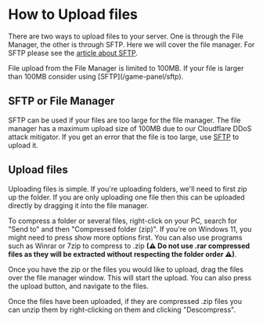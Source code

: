 # How to Upload files

There are two ways to upload files to your server. One is through the File Manager, the other is through SFTP. Here we will cover the file manager. For SFTP please see the [article about SFTP](/game-panel/sftp).


<Callout type="warning" emoji="⚠️">
    File upload from the File Manager is limited to 100MB. If your file is larger than 100MB consider using [SFTP](/game-panel/sftp).
</Callout> 

## SFTP or File Manager
SFTP can be used if your files are too large for the file manager. The file manager has a maximum upload size of 100MB due to our Cloudflare DDoS attack mitigator. If you get an error that the file is too large, use [SFTP](/game-panel/sftp) to upload it.

## Upload files

Uploading files is simple. If you're uploading folders, we'll need to first zip up the folder. If you are only uploading one file then this can be uploaded directly by dragging it into the file manager.

To compress a folder or several files, right-click on your PC, search for "Send to" and then "Compressed folder (zip)". If you're on Windows 11, you might need to press show more options first. You can also use programs such as Winrar or 7zip to compress to .zip **(⚠ Do not use .rar compressed files as they will be extracted without respecting the folder order ⚠)**.

Once you have the zip or the files you would like to upload, drag the files over the file manager window. This will start the upload. You can also press the upload button, and navigate to the files.

Once the files have been uploaded, if they are compressed .zip files you can unzip them by right-clicking on them and clicking "Descompress".